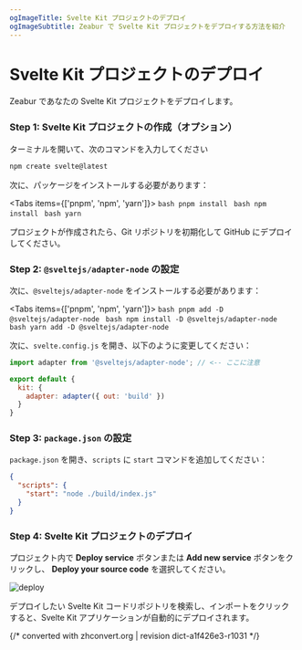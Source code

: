 ```yaml
---
ogImageTitle: Svelte Kit プロジェクトのデプロイ
ogImageSubtitle: Zeabur で Svelte Kit プロジェクトをデプロイする方法を紹介
---
```



# Svelte Kit プロジェクトのデプロイ

Zeabur であなたの Svelte Kit プロジェクトをデプロイします。

### Step 1: Svelte Kit プロジェクトの作成（オプション）

ターミナルを開いて、次のコマンドを入力してください

```bash
npm create svelte@latest
```

次に、パッケージをインストールする必要があります：

<Tabs items={['pnpm', 'npm', 'yarn']}>
  <Tab>
    ```bash
    pnpm install
    ```
  </Tab>
  <Tab>
    ```bash
    npm install
    ```
  </Tab>
  <Tab>
    ```bash
    yarn
    ```
  </Tab>
</Tabs>

プロジェクトが作成されたら、Git リポジトリを初期化して GitHub にデプロイしてください。

### Step 2: `@sveltejs/adapter-node` の設定

次に、`@sveltejs/adapter-node` をインストールする必要があります：

<Tabs items={['pnpm', 'npm', 'yarn']}>
  <Tab>
    ```bash
    pnpm add -D @sveltejs/adapter-node
    ```
  </Tab>
  <Tab>
    ```bash
    npm install -D @sveltejs/adapter-node
    ```
  </Tab>
  <Tab>
    ```bash
    yarn add -D @sveltejs/adapter-node
    ```
  </Tab>
</Tabs>

次に、`svelte.config.js` を開き、以下のように変更してください：

```js
import adapter from '@sveltejs/adapter-node'; // <-- ここに注意

export default {
  kit: {
    adapter: adapter({ out: 'build' })
  }
}
```

### Step 3: `package.json` の設定

`package.json` を開き、`scripts` に `start` コマンドを追加してください：

```json
{
  "scripts": {
    "start": "node ./build/index.js"
  }
}
```

### Step 4: Svelte Kit プロジェクトのデプロイ

プロジェクト内で **Deploy service** ボタンまたは **Add new service** ボタンをクリックし、 **Deploy your source code** を選択してください。

![deploy](/deploy/common/select-service.ja-JP.png)

デプロイしたい Svelte Kit コードリポジトリを検索し、インポートをクリックすると、Svelte Kit アプリケーションが自動的にデプロイされます。

{/* converted with zhconvert.org | revision dict-a1f426e3-r1031 */}
